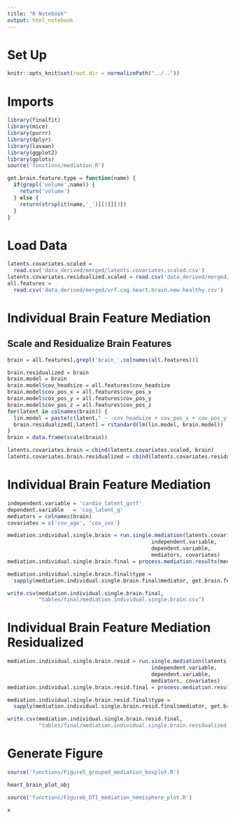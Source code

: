 ```yaml
---
title: "R Notebook"
output: html_notebook
---
```


# Set Up
```r
knitr::opts_knit$set(root.dir = normalizePath("../.."))
```

# Imports
```r
library(finalfit)
library(mice)
library(purrr)
library(dplyr)
library(lavaan)
library(ggplot2)
library(gplots)
source('functions/mediation.R')
```

```r
get.brain.feature.type = function(name) {
  if(grepl('volume',name)) {
    return('volume')
  } else {
    return(strsplit(name,'_')[[1]][3])
  }
}
```

# Load Data
```r
latents.covariates.scaled = 
  read.csv('data_derived/merged/latents.covariates.scaled.csv')
latents.covariates.residualized.scaled = read.csv('data_derived/merged/latents.covariates.residualized.scaled.csv')
all.features = 
  read.csv('data_derived/merged/vrf.cog.heart.brain.new.healthy.csv')
```

# Individual Brain Feature Mediation 

## Scale and Residualize Brain Features

```r
brain = all.features[,grepl('brain_',colnames(all.features))]
```

```r
brain.residualized = brain
brain.model = brain
brain.model$cov_headsize = all.features$cov_headsize
brain.model$cov_pos_x = all.features$cov_pos_x
brain.model$cov_pos_y = all.features$cov_pos_y
brain.model$cov_pos_z = all.features$cov_pos_z
for(latent in colnames(brain)) {
  lin.model = paste(c(latent," ~ -cov_headsize + cov_pos_x + cov_pos_y + cov_pos_z"),collapse='')
  brain.residualized[,latent] = rstandard(lm(lin.model, brain.model))
}
brain = data.frame(scale(brain))
```

```r
latents.covariates.brain = cbind(latents.covariates.scaled, brain)
latents.covariates.brain.residualized = cbind(latents.covariates.residualized.scaled, brain.residualized)
```

# Individual Brain Feature Mediation 

```r
independent.variable = 'cardio_latent_gvrf'
dependent.variable   = 'cog_latent_g'
mediators = colnames(brain)
covariates = c('cov_age', 'cov_sex')
```

```r
mediation.individual.single.brain = run.single.mediation(latents.covariates.brain, 
                                              independent.variable,
                                              dependent.variable, 
                                              mediators, covariates)
mediation.individual.single.brain.final = process.mediation.results(mediation.individual.single.brain)
```

```r
mediation.individual.single.brain.final$type = 
  sapply(mediation.individual.single.brain.final$mediator, get.brain.feature.type)
```

```r
write.csv(mediation.individual.single.brain.final,
          "tables/final/mediation.individual.single.brain.csv")
```

# Individual Brain Feature Mediation Residualized

```r
mediation.individual.single.brain.resid = run.single.mediation(latents.covariates.brain.residualized, 
                                              independent.variable,
                                              dependent.variable, 
                                              mediators, covariates)
mediation.individual.single.brain.resid.final = process.mediation.results(mediation.individual.single.brain.resid)
```

```r
mediation.individual.single.brain.resid.final$type = 
  sapply(mediation.individual.single.brain.resid.final$mediator, get.brain.feature.type)
```

```r
write.csv(mediation.individual.single.brain.resid.final,
          "tables/final/mediation.individual.single.brain.residualized.csv")
```

# Generate Figure
```r
source('functions/Figure5_grouped_mediation_boxplot.R')
```

```r
heart_brain_plot_obj
```

```r
source('functions/Figure6_DTI_mediation_hemisphere_plot.R')
```

```r
x
```


